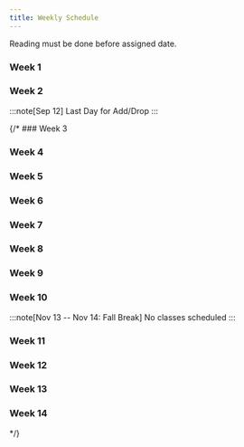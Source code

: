 ```yaml
---
title: Weekly Schedule
---
```



Reading must be done before assigned date.

### Week 1

<CategorySection category="W1" />


### Week 2

<CategorySection category="W2" />

:::note[Sep 12]
Last Day for Add/Drop
:::

{/* ### Week 3

<CategorySection category="W3" />

### Week 4

<CategorySection category="W4" />

### Week 5

<CategorySection category="W5" />

### Week 6

<CategorySection category="W6" />

### Week 7

<CategorySection category="W7" />

### Week 8

<CategorySection category="W8" />

### Week 9

<CategorySection category="W9" />

### Week 10

<CategorySection category="W10" />

:::note[Nov 13 -- Nov 14: Fall Break]
No classes scheduled
:::

### Week 11

<CategorySection category="W11" />

### Week 12

<CategorySection category="W12" />

### Week 13

<CategorySection category="W13" />

### Week 14

<CategorySection category="W14" /> */}